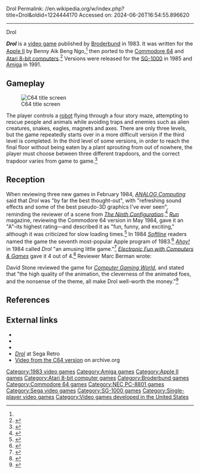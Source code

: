 Drol
Permalink: //en.wikipedia.org/w/index.php?title=Drol&oldid=1224444170
Accessed on: 2024-06-26T16:54:55.896620



------
Drol
{{Infobox video game
|title = Drol
|image = Drol Cover Art.jpg
|caption = 
|developer = 
|publisher = [[Broderbund]]<br>[[Sega]] (SG-1000)
|designer = Benny Aik Beng Ngo<ref name=giantlist>{{cite web|title=The Giant List of Classic Game Programmers|url=https://dadgum.com/giantlist/|last1=Hague|first1=James}}</ref>
|released = '''1983:''' Apple, Atari, C64<br>'''1985:''' SG-1000<br>'''1991:''' Amiga
|genre = [[Action game|Action]]
|modes = Single-player
|platforms = [[Amiga]], [[Apple II]], [[Atari 8-bit]], [[Commodore 64]], [[PC-8800 series|PC-88]], [[SG-1000]]
}}

'''''Drol''''' is a [[video game]] published by [[Broderbund]] in 1983. It was written for the [[Apple II]] by Benny Aik Beng Ngo,<ref name=giantlist/> then ported to the [[Commodore 64]] and [[Atari 8-bit computers]].<ref>{{cite journal
 | last = Anderson
 | first = John J.
 |date=April 1984
 | title = Commodore's port
 | journal = Creative Computing
 | volume = 10
 | issue = 4
 | pages = 214
 | url = http://www.atarimagazines.com/creative/v10n4/214_Commodores_port.php
 | accessdate = 2005-12-09
 }}
</ref> Versions were released for the [[SG-1000]] in 1985 and [[Amiga]] in 1991.

==Gameplay==
[[File:Drol Title Screen.gif|thumb|left|C64 title screen]]

The player controls a [[robot]] flying through a four story maze, attempting to rescue people and animals while avoiding traps and enemies such as alien creatures, snakes, eagles, magnets and axes. There are only three levels, but the game repeatedly starts over in a more difficult version if the third level is completed. In the third level of some{{which|date=April 2018}} versions, in order to reach the final floor without being eaten by a plant sprouting from out of nowhere, the player must choose between three different trapdoors, and the correct trapdoor varies from game to game.<ref>{{cite journal |date=October 1984 | title = Drol | journal = Computer Games World | volume = 4 | issue = 5 | pages = 25|url=http://www.cgwmuseum.org/galleries/issues/cgw_4.5.pdf }}</ref>

==Reception==
When reviewing three new games in February 1984, ''[[ANALOG Computing]]'' said that ''Drol'' was "by far the best thought-out", with "refreshing sound effects and some of the best pseudo-3D graphics I've ever seen", reminding the reviewer of a scene from ''[[The Ninth Configuration]]''.<ref name="kelley198402">{{Cite magazine |last=Kelley |first=Patrick J. |date=February 1984 |title=Three New Games |url=https://archive.org/details/analog-computing-magazine-16/page/n116/mode/1up?view=theater |magazine=ANALOG Computing |pages=115–116 |access-date=2023-12-07}}</ref> ''[[Run (magazine)|Run]]'' magazine, reviewing the Commodore 64 version in May 1984, gave it an "A"–its highest rating&mdash;and described it as "fun, funny, and exciting," although it was criticized for slow loading times.<ref>{{cite journal | last = Annucci | first = Marilyn |date=May 1984 | title = Software Gallery: Drol | journal = [[RUN (magazine)|RUN]] | volume = 1 | issue = 5 | pages = 21–22 | issn = 0741-4285 }}</ref> In 1984 ''[[Softline (magazine)|Softline]]'' readers named the game the seventh most-popular Apple program of 1983.<ref name="stgame19840304">{{cite news | url=http://www.cgwmuseum.org/galleries/index.php?year=1984&pub=6&id=16 | title=The Best and the Rest | work=St.Game | date=Mar–Apr 1984 | accessdate=28 July 2014 | pages=49}}</ref> ''[[Ahoy!]]'' in 1984 called ''Drol'' "an amusing little game."<ref name="marsh198405">{{cite news | url=https://archive.org/stream/Ahoy_Issue_05_1984-05_Ion_International_US#page/n55/mode/2up | title=Drol | work=Ahoy! | date=May 1984 | accessdate=27 June 2014 | author=Marsh, Jamie | pages=56}}</ref> ''[[Electronic Fun with Computers & Games]]'' gave it 4 out of 4.<ref name="efun">{{cite journal |last1=Berman |first1=Marc |title=Drol |journal=Electronic Fun with Computers and Games |date=March 1984 |volume=2 |issue=5 |page=64 |url=https://archive.org/details/Electronic_Fun_with_Computer_Games_Vol_02_No_05_1984-03_Fun_Games_Publishing_US/page/n65/mode/2up}}</ref> Reviewer Marc Berman wrote:

{{blockquote|Once in a while a home game comes along that has hit written all over it. Often it's from an arcade hit or a spinoff of another game. But occasionally it's a totally original idea. Games like that are as rare as honest politicians. Drol is one and I heartily endorse it.<ref name=efun/>}}

David Stone reviewed the game for ''[[Computer Gaming World]]'', and stated that "the high quality of the animation, the cleverness of the animated foes, and the nonsense of the theme, all make Drol well-worth the money."<ref name="CGW18">{{cite magazine |last=Stone |first=David |title=Atari Playfield |magazine=Computer Gaming World |date=October 1984 |volume=1 |issue=18 |pages=25}}</ref>

==References==
{{reflist}}

==External links==
*{{Atarimania|id=1744}}
*{{lemon64 game|id=785|name=Drol}}
*{{Lemon Amiga game|id=2368}}
*[https://segaretro.org/Drol ''Drol''] at Sega Retro
*[https://archive.org/details/C64Gamevideoarchive29-Drol/ Video from the C64 version] on archive.org

[[Category:1983 video games]]
[[Category:Amiga games]]
[[Category:Apple II games]]
[[Category:Atari 8-bit computer games]]
[[Category:Broderbund games]]
[[Category:Commodore 64 games]]
[[Category:NEC PC-8801 games]]
[[Category:Sega video games]]
[[Category:SG-1000 games]]
[[Category:Single-player video games]]
[[Category:Video games developed in the United States]]